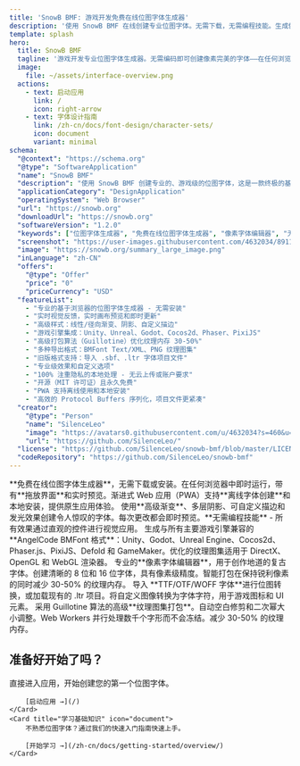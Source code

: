 ```yaml
---
title: 'SnowB BMF: 游戏开发免费在线位图字体生成器'
description: '使用 SnowB BMF 在线创建专业位图字体。无需下载，无需编程技能。生成像素字体，TTF 转位图转换，为 Unity、Godot、Unreal 生成游戏就绪字体。Windows、macOS、Linux 跨平台桌面应用程序。'
template: splash
hero:
  title: SnowB BMF
  tagline: '游戏开发专业位图字体生成器。无需编码即可创建像素完美的字体——在任何浏览器中即时运行。'
  image:
    file: ~/assets/interface-overview.png
  actions:
    - text: 启动应用
      link: /
      icon: right-arrow
    - text: 字体设计指南
      link: /zh-cn/docs/font-design/character-sets/
      icon: document
      variant: minimal
schema:
  "@context": "https://schema.org"
  "@type": "SoftwareApplication"
  "name": "SnowB BMF"
  "description": "使用 SnowB BMF 创建专业的、游戏级的位图字体，这是一款终极的基于浏览器的生成器。通过实时预览、高级样式和强大的纹理打包功能，设计出令人惊叹的文本效果。非常适合使用 Unity、Unreal、Godot、Pixi 或 Phaser 的开发者。"
  "applicationCategory": "DesignApplication"
  "operatingSystem": "Web Browser"
  "url": "https://snowb.org"
  "downloadUrl": "https://snowb.org"
  "softwareVersion": "1.2.0"
  "keywords": ["位图字体生成器", "免费在线位图字体生成器", "像素字体编辑器", "无需编程技能", "TTF转位图转换器", "WOFF字体转换", "游戏引擎位图字体", "Unity Godot Unreal字体", "游戏字体生成器", "跨平台桌面应用", "基于浏览器的字体工具", "拖放字体创建器", "AngelCode BMFont格式", "纹理图集生成器", "像素艺术字体制作器", "网页字体生成器", "免费开源字体工具", "DirectX OpenGL字体工具", "独立游戏开发者工具", "专业字体创建", "游戏UI字体"]
  "screenshot": "https://user-images.githubusercontent.com/4632034/89119353-85c0f680-d4e0-11ea-88ae-978dfc01d5fc.png"
  "image": "https://snowb.org/summary_large_image.png"
  "inLanguage": "zh-CN"
  "offers":
    "@type": "Offer"
    "price": "0"
    "priceCurrency": "USD"
  "featureList":
    - "专业的基于浏览器的位图字体生成器 - 无需安装"
    - "实时视觉反馈，实时画布预览和即时更新"
    - "高级样式：线性/径向渐变、阴影、自定义描边"
    - "游戏引擎集成：Unity、Unreal、Godot、Cocos2d、Phaser、PixiJS"
    - "高级打包算法（Guillotine）优化纹理内存 30-50%"
    - "多种导出格式：BMFont Text/XML、PNG 纹理图集"
    - "旧版格式支持：导入 .sbf、.ltr 字体项目文件"
    - "专业级效果和自定义选项"
    - "100% 注重隐私的本地处理 - 无云上传或账户要求"
    - "开源（MIT 许可证）且永久免费"
    - "PWA 支持离线使用和本地安装"
    - "高效的 Protocol Buffers 序列化，项目文件更紧凑"
  "creator":
    "@type": "Person"
    "name": "SilenceLeo"
    "image": "https://avatars0.githubusercontent.com/u/4632034?s=460&u=82fc46834be9426099b7366528006c330c2c3f91&v=4"
    "url": "https://github.com/SilenceLeo/"
  "license": "https://github.com/SilenceLeo/snowb-bmf/blob/master/LICENSE"
  "codeRepository": "https://github.com/SilenceLeo/snowb-bmf"
---
```



<ContainerSection>
<CardGrid >
	<Card title="零设置 - 立即可用" icon="laptop">
		**免费在线位图字体生成器**，无需下载或安装。在任何浏览器中即时运行，带有**拖放界面**和实时预览。渐进式 Web 应用（PWA）支持**离线字体创建**和本地安装，提供原生应用体验。
	</Card>
	<Card title="专业视觉效果" icon="star">
		使用**高级渐变**、多层阴影、可自定义描边和发光效果创建令人惊叹的字体。每次更改都会即时预览。**无需编程技能** - 所有效果通过直观的控件进行视觉应用。
	</Card>
	<Card title="游戏引擎兼容" icon="rocket">
		生成与所有主要游戏引擎兼容的 **AngelCode BMFont 格式**：Unity、Godot、Unreal Engine、Cocos2d、Phaser.js、PixiJS、Defold 和 GameMaker。优化的纹理图集适用于 DirectX、OpenGL 和 WebGL 渲染器。
	</Card>
	<Card title="像素艺术专家" icon="puzzle">
		专业的**像素字体编辑器**，用于创作地道的复古字体。创建清晰的 8 位和 16 位字体，具有像素级精度。智能打包在保持锐利像素的同时减少 30-50% 的纹理内存。
	</Card>
	<Card title="将任何内容转换为字体" icon="document">
		导入 **TTF/OTF/WOFF 字体**进行位图转换，或加载现有的 .ltr 项目。将自定义图像转换为字体字符，用于游戏图标和 UI 元素。
	</Card>
	<Card title="智能内存优化" icon="setting">
		采用 Guillotine 算法的高级**纹理图集打包**。自动空白修剪和二次幂大小调整。Web Workers 并行处理数千个字形而不会冻结。减少 30-50% 的纹理内存。
	</Card>
</CardGrid>

## 准备好开始了吗？

<CardGrid>
	<Card title="启动应用" icon="rocket">
		直接进入应用，开始创建您的第一个位图字体。

		[启动应用 →](/)
	</Card>
	<Card title="学习基础知识" icon="document">
		不熟悉位图字体？通过我们的快速入门指南快速上手。

		[开始学习 →](/zh-cn/docs/getting-started/overview/)
	</Card>
</CardGrid>
</ContainerSection>
